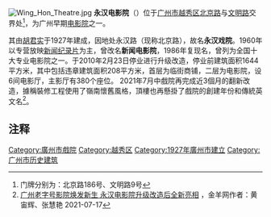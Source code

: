 {{Infobox historic site
| 确定时间 = yes
| name = 永汉电影院
| image = Wing Hon Theatre 2019.jpg
| location = [[广州市|广州市]][[越秀区|越秀区]]北京路186號
| coordinates = {{coord|23|7|26.00|N|113|15|50.48|E|display=title,inline|region:CH_type}}
| designation1 = 广州市历史建筑
| designation1_number = GZ-05-0002
| designation1_date = 2018年2月11日
}}
[[File:Wing_Hon_Theatre.jpg|thumb]]
'''永汉电影院'''（{{lang-en|Wing Hon Theatre}}）位于[[广州市|广州市]][[越秀区|越秀区]][[北京路_(越秀区)|北京路]]与[[文明路_(广州)|文明路]]交界处<ref>门牌分别为：北京路186号、文明路9号</ref>，为广州早期[[电影院|电影院]]之一。

其由[[胡君实|胡君实]]于1927年建成，因地处永汉路（现称北京路），故名'''永汉戏院'''。1960年以专营放映[[新闻|新闻]][[纪录片|纪录片]]为主，曾改名'''新闻电影院'''，1986年复现名，曾列为全国十大专业电影院之一。于2010年2月23日停业进行升级改造，停业前建筑面积1644平方米，其中包括违章建筑面积208平方米，首层为临街商铺，二层为电影院，设6间电影厅，主影厅有380个座位。
2021年7月中戲院再完成近3個月的翻新改造，據稱裝修工程使用了嶺南懷舊風格，頂樓也再懸掛了戲院的創建年份和傳統英文名<ref>[http://news.ycwb.com/2021-07/17/content_40144749.htm 广州老字号影院焕发新生 永汉电影院升级改造后全新亮相] {{Wayback|url=http://news.ycwb.com/2021-07/17/content_40144749.htm |date=20210717020444 }}，金羊网作者：黄宙辉、张慧艳 2021-07-17</ref>。

== 注释 ==
{{reflist}}

[[Category:廣州市戲院|Category:廣州市戲院]]
[[Category:越秀区|Category:越秀区]]
[[Category:1927年廣州市建立|Category:1927年廣州市建立]]
[[Category:广州市历史建筑|Category:广州市历史建筑]]
{{广州小作品}}